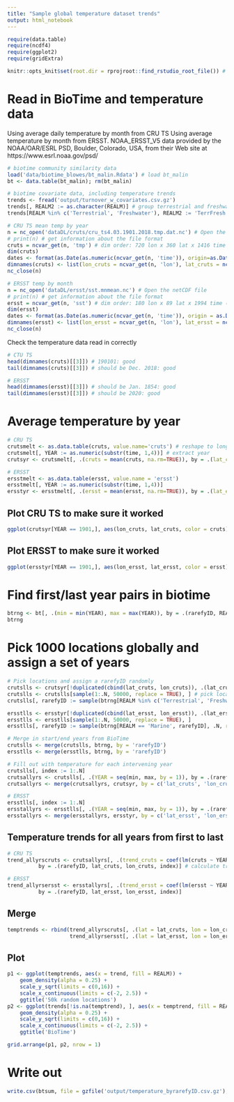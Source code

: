 ```yaml
---
title: "Sample global temperature dataset trends"
output: html_notebook
---
```

```r
require(data.table)
require(ncdf4)
require(ggplot2)
require(gridExtra)

knitr::opts_knit$set(root.dir = rprojroot::find_rstudio_root_file()) # tell RStudio to use project root directory as the root for this notebook. Needed since we are storing code in a separate directory.
```

# Read in BioTime and temperature data
Using average daily temperature by month from CRU TS
Using average temperature by month from ERSST. NOAA_ERSST_V5 data provided by the NOAA/OAR/ESRL PSD, Boulder, Colorado, USA, from their Web site at https://www.esrl.noaa.gov/psd/
```r
# biotime community similarity data
load('data/biotime_blowes/bt_malin.Rdata') # load bt_malin
bt <- data.table(bt_malin); rm(bt_malin)

# biotime covariate data, including temperature trends
trends <- fread('output/turnover_w_covariates.csv.gz')
trends[, REALM2 := as.character(REALM)] # group terrestrial and freshwater
trends[REALM %in% c('Terrestrial', 'Freshwater'), REALM2 := 'TerrFresh']

# CRU TS mean temp by year
n = nc_open('dataDL/cruts/cru_ts4.03.1901.2018.tmp.dat.nc') # Open the netCDF file. Won't work on .gz for some reason
# print(n) # get information about the file format
cruts = ncvar_get(n, 'tmp') # dim order: 720 lon x 360 lat x 1416 time (observations are month, time measured in days since Jan 1, 1900). 0 lon is at date line.
dim(cruts)
dates <- format(as.Date(as.numeric(ncvar_get(n, 'time')), origin=as.Date('1900-01-01')), format = '%Y%m')
dimnames(cruts) <- list(lon_cruts = ncvar_get(n, 'lon'), lat_cruts = ncvar_get(n, 'lat'), time = dates)
nc_close(n)

# ERSST temp by month
n = nc_open('dataDL/ersst/sst.mnmean.nc') # Open the netCDF file
# print(n) # get information about the file format
ersst = ncvar_get(n, 'sst') # dim order: 180 lon x 89 lat x 1994 time (observations are month, time measured in days since Jan 1, 1800). 0 lon is at greenwhich mean.
dim(ersst)
dates <- format(as.Date(as.numeric(ncvar_get(n, 'time')), origin = as.Date('1800-01-01')), format = '%Y%m')
dimnames(ersst) <- list(lon_ersst = ncvar_get(n, 'lon'), lat_ersst = ncvar_get(n, 'lat'), time = dates)
nc_close(n)

```

Check the temperature data read in correctly
```r
# CTU TS
head(dimnames(cruts)[[3]]) # 190101: good
tail(dimnames(cruts)[[3]]) # should be Dec. 2018: good

# ERSST
head(dimnames(ersst)[[3]]) # should be Jan. 1854: good
tail(dimnames(ersst)[[3]]) # should be 2020: good

```

# Average temperature by year
```r
# CRU TS
crutsmelt <- as.data.table(cruts, value.name='cruts') # reshape to long format
crutsmelt[, YEAR := as.numeric(substr(time, 1,4))] # extract year
crutsyr <- crutsmelt[, .(cruts = mean(cruts, na.rm=TRUE)), by = .(lat_cruts = as.numeric(lat_cruts), lon_cruts = as.numeric(lon_cruts), YEAR)]

# ERSST
ersstmelt <- as.data.table(ersst, value.name = 'ersst')
ersstmelt[, YEAR := as.numeric(substr(time, 1,4))]
ersstyr <- ersstmelt[, .(ersst = mean(ersst, na.rm=TRUE)), by = .(lat_ersst = as.numeric(lat_ersst), lon_ersst = as.numeric(lon_ersst), YEAR)]

```

## Plot CRU TS to make sure it worked
```r
ggplot(crutsyr[YEAR == 1901,], aes(lon_cruts, lat_cruts, color = cruts)) + geom_point(size = 0.1)
```
## Plot ERSST to make sure it worked
```r
ggplot(ersstyr[YEAR == 1901,], aes(lon_ersst, lat_ersst, color = ersst)) + geom_point(size = 1) # plot to make sure it worked
```



# Find first/last year pairs in biotime
```r
btrng <- bt[, .(min = min(YEAR), max = max(YEAR)), by = .(rarefyID, REALM)]
btrng
```

# Pick 1000 locations globally and assign a set of years
```r
# Pick locations and assign a rarefyID randomly
crutslls <- crutsyr[!duplicated(cbind(lat_cruts, lon_cruts)), .(lat_cruts, lon_cruts)]
crutslls <- crutslls[sample(1:.N, 50000, replace = TRUE), ] # pick locations
crutslls[, rarefyID := sample(btrng[REALM %in% c('Terrestrial', 'Freshwater'), rarefyID], .N, replace = TRUE)] # randomly assign rarefyIDs

ersstlls <- ersstyr[!duplicated(cbind(lat_ersst, lon_ersst)), .(lat_ersst, lon_ersst)]
ersstlls <- ersstlls[sample(1:.N, 50000, replace = TRUE), ]
ersstlls[, rarefyID := sample(btrng[REALM == 'Marine', rarefyID], .N, replace = TRUE)]

# Merge in start/end years from BioTime
crutslls <- merge(crutslls, btrng, by = 'rarefyID')
ersstlls <- merge(ersstlls, btrng, by = 'rarefyID')

# Fill out with temperature for each intervening year
crutslls[, index := 1:.N]
crutsallyrs <- crutslls[, .(YEAR = seq(min, max, by = 1)), by = .(rarefyID, lat_cruts, lon_cruts, index)] # make a data.table of all years from first to last for each rarefyID
crutsallyrs <- merge(crutsallyrs, crutsyr, by = c('lat_cruts', 'lon_cruts', 'YEAR'), all.x = TRUE) # merge the data.table with cruts values

# ERSST
ersstlls[, index := 1:.N]
ersstallyrs <- ersstlls[, .(YEAR = seq(min, max, by = 1)), by = .(rarefyID, lat_ersst, lon_ersst, index)]
ersstallyrs <- merge(ersstallyrs, ersstyr, by = c('lat_ersst', 'lon_ersst', 'YEAR'), all.x = TRUE)

```


## Temperature trends for all years from first to last
```r
# CRU TS
trend_allyrscruts <- crutsallyrs[, .(trend_cruts = coef(lm(cruts ~ YEAR))[2], YEAR_min = min(YEAR), YEAR_max = max(YEAR)), 
          by = .(rarefyID, lat_cruts, lon_cruts, index)] # calculate trends

# ERSST
trend_allyrsersst <- ersstallyrs[, .(trend_ersst = coef(lm(ersst ~ YEAR))[2], YEAR_min = min(YEAR), YEAR_max = max(YEAR)), 
          by = .(rarefyID, lat_ersst, lon_ersst, index)]

```

## Merge
```r
temptrends <- rbind(trend_allyrscruts[, .(lat = lat_cruts, lon = lon_cruts, REALM = 'Terrestrial', trend = trend_cruts, YEAR_min, YEAR_max)],
                    trend_allyrsersst[, .(lat = lat_ersst, lon = lon_ersst, REALM = 'Marine', trend = trend_ersst, YEAR_min, YEAR_max)])
```

## Plot
```r
p1 <- ggplot(temptrends, aes(x = trend, fill = REALM)) +
    geom_density(alpha = 0.25) +
    scale_y_sqrt(limits = c(0,16)) +
    scale_x_continuous(limits = c(-2, 2.5)) +
    ggtitle('50k random locations')
p2 <- ggplot(trends[!is.na(temptrend), ], aes(x = temptrend, fill = REALM2)) +
    geom_density(alpha = 0.25) +
    scale_y_sqrt(limits = c(0,16)) +
    scale_x_continuous(limits = c(-2, 2.5)) +
    ggtitle('BioTime')

grid.arrange(p1, p2, nrow = 1)
```

# Write out 
```r
write.csv(btsum, file = gzfile('output/temperature_byrarefyID.csv.gz'), row.names = FALSE)

```